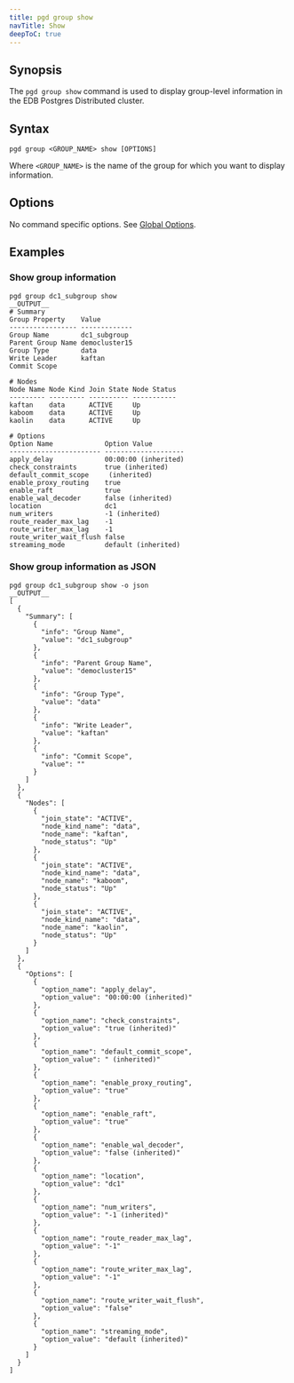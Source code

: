```yaml
---
title: pgd group show
navTitle: Show
deepToC: true
---
```


## Synopsis

The `pgd group show` command is used to display group-level information in the EDB Postgres Distributed cluster.

## Syntax

```plaintext
pgd group <GROUP_NAME> show [OPTIONS]
```

Where `<GROUP_NAME>` is the name of the group for which you want to display information.

## Options

No command specific options. See [Global Options](/pgd/5.7/cli/command_ref/#global-options).

## Examples

### Show group information

```shell
pgd group dc1_subgroup show
__OUTPUT__
# Summary
Group Property    Value        
----------------- -------------
Group Name        dc1_subgroup 
Parent Group Name democluster15
Group Type        data         
Write Leader      kaftan       
Commit Scope                   

# Nodes
Node Name Node Kind Join State Node Status
--------- --------- ---------- -----------
kaftan    data      ACTIVE     Up         
kaboom    data      ACTIVE     Up         
kaolin    data      ACTIVE     Up         

# Options
Option Name             Option Value        
----------------------- --------------------
apply_delay             00:00:00 (inherited)
check_constraints       true (inherited)    
default_commit_scope     (inherited)        
enable_proxy_routing    true                
enable_raft             true                
enable_wal_decoder      false (inherited)   
location                dc1                 
num_writers             -1 (inherited)      
route_reader_max_lag    -1                  
route_writer_max_lag    -1                  
route_writer_wait_flush false               
streaming_mode          default (inherited) 
```

### Show group information as JSON

```shell
pgd group dc1_subgroup show -o json
__OUTPUT__
[
  {
    "Summary": [
      {
        "info": "Group Name",
        "value": "dc1_subgroup"
      },
      {
        "info": "Parent Group Name",
        "value": "democluster15"
      },
      {
        "info": "Group Type",
        "value": "data"
      },
      {
        "info": "Write Leader",
        "value": "kaftan"
      },
      {
        "info": "Commit Scope",
        "value": ""
      }
    ]
  },
  {
    "Nodes": [
      {
        "join_state": "ACTIVE",
        "node_kind_name": "data",
        "node_name": "kaftan",
        "node_status": "Up"
      },
      {
        "join_state": "ACTIVE",
        "node_kind_name": "data",
        "node_name": "kaboom",
        "node_status": "Up"
      },
      {
        "join_state": "ACTIVE",
        "node_kind_name": "data",
        "node_name": "kaolin",
        "node_status": "Up"
      }
    ]
  },
  {
    "Options": [
      {
        "option_name": "apply_delay",
        "option_value": "00:00:00 (inherited)"
      },
      {
        "option_name": "check_constraints",
        "option_value": "true (inherited)"
      },
      {
        "option_name": "default_commit_scope",
        "option_value": " (inherited)"
      },
      {
        "option_name": "enable_proxy_routing",
        "option_value": "true"
      },
      {
        "option_name": "enable_raft",
        "option_value": "true"
      },
      {
        "option_name": "enable_wal_decoder",
        "option_value": "false (inherited)"
      },
      {
        "option_name": "location",
        "option_value": "dc1"
      },
      {
        "option_name": "num_writers",
        "option_value": "-1 (inherited)"
      },
      {
        "option_name": "route_reader_max_lag",
        "option_value": "-1"
      },
      {
        "option_name": "route_writer_max_lag",
        "option_value": "-1"
      },
      {
        "option_name": "route_writer_wait_flush",
        "option_value": "false"
      },
      {
        "option_name": "streaming_mode",
        "option_value": "default (inherited)"
      }
    ]
  }
]
```
